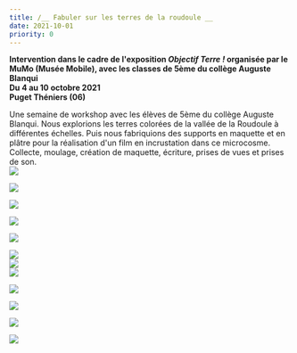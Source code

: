 ```yaml
---
title: /__ Fabuler sur les terres de la roudoule __
date: 2021-10-01
priority: 0
---
```

**Intervention dans le cadre de l'exposition *Objectif Terre !* organisée par le MuMo (Musée Mobile), avec les classes de 5ème du collège Auguste Blanqui**\
**Du 4 au 10 octobre 2021**\
**Puget Théniers (06)**

Une semaine de workshop avec les élèves de 5ème du collège Auguste Blanqui. Nous explorions les terres colorées de la vallée de la Roudoule à différentes échelles. Puis nous fabriquions des supports en maquette et en plâtre pour la réalisation d'un film en incrustation dans ce microcosme. Collecte, moulage, création de maquette, écriture, prises de vues et prises de son.\
![](src/assets/images/instants/fabuler-sur-les-terres-de-la-roudoule/2_DSC02927-1024x768.jpg)

![](src/assets/images/instants/fabuler-sur-les-terres-de-la-roudoule/3_IMG_0186-1024x683.jpg)

![](src/assets/images/instants/fabuler-sur-les-terres-de-la-roudoule/4_IMG_0244-1024x683.jpg)

![](src/assets/images/instants/fabuler-sur-les-terres-de-la-roudoule/5_IMG_0264-1024x683.jpg)

![](src/assets/images/instants/fabuler-sur-les-terres-de-la-roudoule/7_20210929_103853-1024x576.jpg)

![](src/assets/images/instants/fabuler-sur-les-terres-de-la-roudoule/8_IMG_0305-1024x683.jpg)\
![](src/assets/images/instants/fabuler-sur-les-terres-de-la-roudoule/10_20210929_114658-e1647614026231-768x1365.jpg)\
![](src/assets/images/instants/fabuler-sur-les-terres-de-la-roudoule/11_.jpg)

![](src/assets/images/instants/fabuler-sur-les-terres-de-la-roudoule/12_20211001_090820-1024x576.jpg)

![](src/assets/images/instants/fabuler-sur-les-terres-de-la-roudoule/13_20211001_091454-1024x576_.jpg)

![](src/assets/images/instants/fabuler-sur-les-terres-de-la-roudoule/14.jpg)

![](src/assets/images/instants/fabuler-sur-les-terres-de-la-roudoule/15.jpg)

<VimeoEmbed videoId={629410755} />
